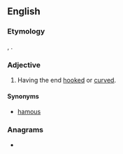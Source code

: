 ==English==

===Etymology===
{{etyl|la|en}} {{m|la|hamus||hook}}, {{suffix|en||ose}}.

===Adjective===
{{en-adj|-}}

# {{lb|en|botany}} Having the end [[hooked]] or [[curved]].

====Synonyms====
*[[hamous]] {{i|obsolete}}

===Anagrams===
* {{anagrams|en|a=aehmos|mahoes}}